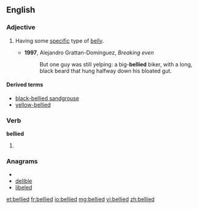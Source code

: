 ==English==

===Adjective===
{{en-adj|-}}

# {{context|in combination}} Having some [[specific]] type of [[belly]].
#* '''1997''', Alejandro Grattan-Domínguez, ''Breaking even‎''
#*: But one guy was still yelping: a big-'''bellied''' biker, with a long, black beard that hung halfway down his bloated gut.

====Derived terms====
* [[black-bellied sandgrouse]]
* [[yellow-bellied]]

===Verb===
'''bellied'''

# {{past of|[[belly]]}}

===Anagrams===
* {{alphagram|bdeeill}}
* [[delible#English|delible]]
* [[libeled#English|libeled]]

[[et:bellied]]
[[fr:bellied]]
[[io:bellied]]
[[mg:bellied]]
[[vi:bellied]]
[[zh:bellied]]